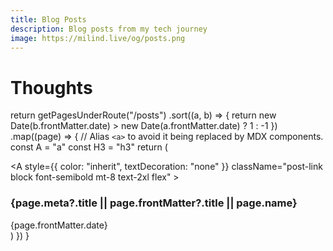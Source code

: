 ```yaml
---
title: Blog Posts
description: Blog posts from my tech journey
image: https://milind.live/og/posts.png
---
```


# Thoughts


  return getPagesUnderRoute("/posts")
    .sort((a, b) => {
      return new Date(b.frontMatter.date) > new Date(a.frontMatter.date)
        ? 1
        : -1
    })
    .map((page) => {
      // Alias `<a>` to avoid it being replaced by MDX components.
      const A = "a"
      const H3 = "h3"
      return (
        <div key={page.route} className="mb-10">
          <Link legacyBehavior href={page.route}>
            <A
              style={{ color: "inherit", textDecoration: "none" }}
              className="post-link block font-semibold mt-8 text-2xl flex"
            >
              <H3 className="flex-1 m-0 post-title">
                {page.meta?.title || page.frontMatter?.title || page.name}
              </H3>
              <time className="opacity-50 text-sm date">
                {page.frontMatter.date}
              </time>
            </A>
          </Link>
        </div>
      )
    })
}

<BlogIndex />
